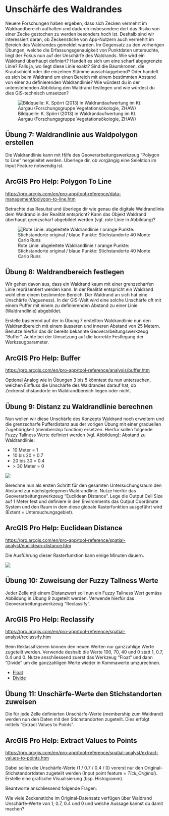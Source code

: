 # Unschärfe des Waldrandes

Neuere Forschungen haben ergeben, dass sich Zecken vermehrt im Waldrandbereich aufhalten und dadurch insbesondere dort das Risiko von einer Zecke gestochen zu werden besonders hoch ist. Deshalb sind wir interessiert daran, ob Zeckenstiche von App-Nutzern auch vermehrt im Bereich des Waldrandes gemeldet wurden. Im Gegensatz zu den vorherigen Übungen, welche die Erfassungsgenauigkeit von Punktdaten untersuchte, liegt der Fokus nun auf der Unschärfe des Waldrands. Wie wird ein Waldrand überhaupt definiert? Handelt es sich um eine scharf abgegrenzte Linie? Falls ja, wo liegt diese Linie exakt? Sind die Baumkronen, die Krautschicht oder die einzelnen Stämme ausschlaggebend? Oder handelt es sich beim Waldrand um einen Bereich mit einem bestimmten Abstand von einer zu definierenden Waldrandlinie? Wie würdest du in der untenstehenden Abbildung den Waldrand festlegen und wie würdest du dies GIS-technisch umsetzen?

![Bildquelle: K. Spörri (2013) in Waldrandaufwertung im Kt. Aargau (Forschungsgruppe Vegetationsökologie, ZHAW)](figures/waldrand.png)

## Übung 7: Waldrandlinie aus Waldpolygon erstellen

Die Waldrandlinie kann mit Hilfe des Geoverarbeitungswerkzeug "Polygon to Line" hergeleitet werden. Überlege dir, ob vorgängig eine Selektion im Input Feature notwendig ist.  

:::{.callout-note}
## ArcGIS Pro Help: Polygon To Line

<https://pro.arcgis.com/en/pro-app/tool-reference/data-management/polygon-to-line.htm>{target="_blank"}
:::

Betrachte das Resultat und überlege dir wie genau die digitale Waldrandlinie dem Waldrand in der Realität entspricht? Kann das Objekt Waldrand überhaupt grenzscharf abgebildet werden (vgl. rote Linie in Abbildung)?

![Rote Linie: abgeleitete Waldrandlinie / orange Punkte: Stichstandorte original / blaue Punkte: Stichstandorte 40 Monte Carlo Runs](figures/zeckenstiche-sim3.png){#fig-zecken-sim3}

## Übung 8: Waldrandbereich festlegen

Wir gehen davon aus, dass ein Waldrand kaum mit einer grenzscharfen Linie repräsentiert werden kann. In der Realität entspricht ein Waldrand wohl eher einem bestimmten Bereich. Der Waldrand an sich hat eine Unschärfe (Vagueness). In der GIS-Welt wird eine solche Unschärfe oft mit einem Puffer mit einem zu definierenden Abstand zu einer Linie (Waldrandlinie) abgebildet. 

Erstelle basierend auf der in Übung 7 erstellten Waldrandlinie nun den Waldrandbereich mit einem äusseren und inneren Abstand von 25 Metern. Benutze hierfür das dir bereits bekannte Geoverarbeitungswerkzeug "Buffer". Achte bei der Umsetzung auf die korrekte Festlegung der Werkzeugparameter.

:::{.callout-note}
## ArcGIS Pro Help: Buffer

<https://pro.arcgis.com/en/pro-app/tool-reference/analysis/buffer.htm>{target="_blank"}
:::

Optional
Analog wie in Übungen 3 bis 5 könntest du nun untersuchen, welchen Einfluss die Unschärfe des Waldrandes darauf hat, ob Zeckenstichstandorte im Waldrandbereich liegen oder nicht. 

## Übung 9: Distanz zu Waldrandlinie berechnen

Nun wollen wir diese Unschärfe des Konzepts Waldrand noch erweitern und die grenzscharfe Pufferdistanz aus der vorigen Übung mit einer graduellen Zugehörigkeit (membership function) ersetzen. Hierfür sollen folgende Fuzzy Tallness Werte definiert werden (vgl. Abbildung):
Abstand zu Waldrandlinie:

- 10 Meter = 1
- 10 bis 20 = 0.7
- 20 bis 30 = 0.4
- \> 30 Meter = 0

![](figures/unsicherheit.png)

Berechne nun als ersten Schritt für den gesamten Untersuchungsraum den Abstand zur nächstgelegenen Waldrandlinie. Nutze hierfür das Geoverarbeitungswerkzeug "Euclidean Distance". Lege die Output Cell Size auf 1 Meter fest und definiere in den Environments das Output Coordinate System und den Raum in dem diese globale Rasterfunktion ausgeführt wird (Extent = Untersuchungsgebiet).

:::{.callout-note}
## ArcGIS Pro Help: Euclidean Distance

<https://pro.arcgis.com/en/pro-app/tool-reference/spatial-analyst/euclidean-distance.htm>{target="_blank"}
:::

Die Ausführung dieser Rasterfunktion kann einige Minuten dauern.

![](figures/euclidean-distance.png)
 
## Übung 10: Zuweisung der Fuzzy Tallness Werte

Jeder Zelle mit einem Distanzwert soll nun ein Fuzzy Tallness Wert gemäss Abbildung in Übung 9 zugeteilt werden. Verwende hierfür das Geoverarbeitungswerkzeug "Reclassify".

:::{.callout-note}
## ArcGIS Pro Help: Reclassify

<https://pro.arcgis.com/en/pro-app/tool-reference/spatial-analyst/reclassify.htm>{target="_blank"}
:::

Beim Reklassifizieren können den neuen Werten nur ganzzahlige Werte zugeteilt werden. Verwende deshalb die Werte 100, 70, 40 und 0 statt 1, 0.7, 0.4 und 0.
Nutze anschliessend zuerst das Werkzeug "Float" und dann "Divide" um die ganzzahligen Werte wieder in Kommawerte umzurechnen.

- [Float](https://pro.arcgis.com/en/pro-app/tool-reference/spatial-analyst/float.htm){target="_blank"}
- [Divide](https://pro.arcgis.com/en/pro-app/tool-reference/spatial-analyst/divide.htm){target="_blank"}

## Übung 11: Unschärfe-Werte den Stichstandorten zuweisen

Die für jede Zelle definierten Unschärfe-Werte (membership zum Waldrand) werden nun den Daten mit den Stichstandorten zugeteilt. Dies erfolgt mittels "Extract Values to Points". 

:::{.callout-note}
## ArcGIS Pro Help: Extract Values to Points

<https://pro.arcgis.com/en/pro-app/tool-reference/spatial-analyst/extract-values-to-points.htm>{target="_blank"}
:::

Dabei sollen die Unschärfe-Werte (1 / 0.7 / 0.4 / 0) vorerst nur den Original-Stichstandortdaten zugeteilt werden (Input point feature = *Tick_Original*). Erstelle eine grafische Visualisierung (bsp. Histogramm).

Beantworte anschliessend folgende Fragen:

Wie viele Zeckenstiche im Original-Datensatz verfügen über Waldrand Unschärfe-Werte von 1, 0.7, 0.4 und 0 und welche Aussage kannst du damit machen? 

